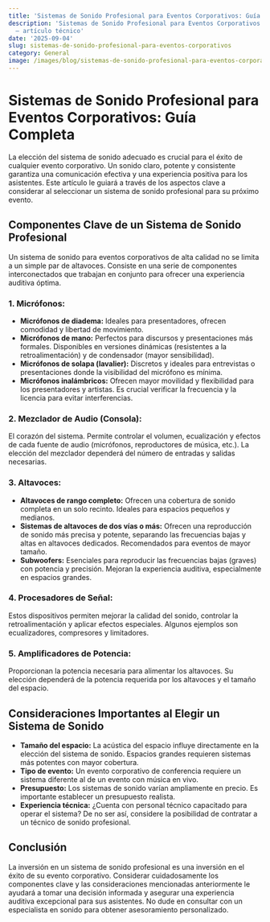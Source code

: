 ```yaml
---
title: 'Sistemas de Sonido Profesional para Eventos Corporativos: Guía Completa'
description: 'Sistemas de Sonido Profesional para Eventos Corporativos: Guía Completa
  — artículo técnico'
date: '2025-09-04'
slug: sistemas-de-sonido-profesional-para-eventos-corporativos
category: General
image: /images/blog/sistemas-de-sonido-profesional-para-eventos-corporativos/sistemas-de-sonido-profesional-para-eventos-corporativos-hero-001.webp
---
```


# Sistemas de Sonido Profesional para Eventos Corporativos: Guía Completa

La elección del sistema de sonido adecuado es crucial para el éxito de cualquier evento corporativo.  Un sonido claro, potente y consistente garantiza una comunicación efectiva y una experiencia positiva para los asistentes.  Este artículo le guiará a través de los aspectos clave a considerar al seleccionar un sistema de sonido profesional para su próximo evento.

##  Componentes Clave de un Sistema de Sonido Profesional

Un sistema de sonido para eventos corporativos de alta calidad no se limita a un simple par de altavoces.  Consiste en una serie de componentes interconectados que trabajan en conjunto para ofrecer una experiencia auditiva óptima.

### 1. Micrófonos:

* **Micrófonos de diadema:** Ideales para presentadores, ofrecen comodidad y libertad de movimiento.
* **Micrófonos de mano:**  Perfectos para discursos y presentaciones más formales.  Disponibles en versiones dinámicas (resistentes a la retroalimentación) y de condensador (mayor sensibilidad).
* **Micrófonos de solapa (lavalier):** Discretos y ideales para entrevistas o presentaciones donde la visibilidad del micrófono es mínima.
* **Micrófonos inalámbricos:** Ofrecen mayor movilidad y flexibilidad para los presentadores y artistas.  Es crucial verificar la frecuencia y la licencia para evitar interferencias.

### 2. Mezclador de Audio (Consola):

El corazón del sistema. Permite controlar el volumen, ecualización y efectos de cada fuente de audio (micrófonos, reproductores de música, etc.).  La elección del mezclador dependerá del número de entradas y salidas necesarias.

### 3. Altavoces:

* **Altavoces de rango completo:**  Ofrecen una cobertura de sonido completa en un solo recinto.  Ideales para espacios pequeños y medianos.
* **Sistemas de altavoces de dos vías o más:**  Ofrecen una reproducción de sonido más precisa y potente, separando las frecuencias bajas y altas en altavoces dedicados.  Recomendados para eventos de mayor tamaño.
* **Subwoofers:**  Esenciales para reproducir las frecuencias bajas (graves) con potencia y precisión.  Mejoran la experiencia auditiva, especialmente en espacios grandes.

### 4. Procesadores de Señal:

Estos dispositivos permiten mejorar la calidad del sonido, controlar la retroalimentación y aplicar efectos especiales.  Algunos ejemplos son ecualizadores, compresores y limitadores.

### 5. Amplificadores de Potencia:

Proporcionan la potencia necesaria para alimentar los altavoces.  Su elección dependerá de la potencia requerida por los altavoces y el tamaño del espacio.


##  Consideraciones Importantes al Elegir un Sistema de Sonido

* **Tamaño del espacio:**  La acústica del espacio influye directamente en la elección del sistema de sonido.  Espacios grandes requieren sistemas más potentes con mayor cobertura.
* **Tipo de evento:**  Un evento corporativo de conferencia requiere un sistema diferente al de un evento con música en vivo.
* **Presupuesto:**  Los sistemas de sonido varían ampliamente en precio.  Es importante establecer un presupuesto realista.
* **Experiencia técnica:**  ¿Cuenta con personal técnico capacitado para operar el sistema?  De no ser así, considere la posibilidad de contratar a un técnico de sonido profesional.


##  Conclusión

La inversión en un sistema de sonido profesional es una inversión en el éxito de su evento corporativo.  Considerar cuidadosamente los componentes clave y las consideraciones mencionadas anteriormente le ayudará a tomar una decisión informada y asegurar una experiencia auditiva excepcional para sus asistentes.  No dude en consultar con un especialista en sonido para obtener asesoramiento personalizado.
